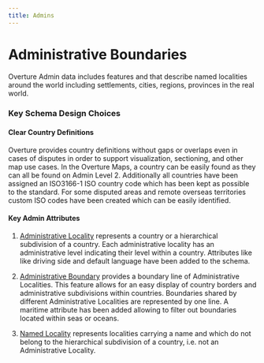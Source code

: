 ```yaml
---
title: Admins
---
```


# Administrative Boundaries

Overture Admin data includes features and that describe named localities around the world including settlements, cities, regions, provinces in the real world.

### Key Schema Design Choices

#### Clear Country Definitions

Overture provides country definitions without gaps or overlaps even in cases of disputes in order to support visualization, sectioning, and other map use cases. In the Overture Maps, a country can be easily found as they can all be found on Admin Level 2. Additionally all countries have been assigned an ISO3166-1 ISO country code which has been kept as possible to the standard. For some disputed areas and remote overseas territories custom ISO codes have been created which can be easily identified.

#### Key Admin Attributes

1. [Administrative Locality](../../schema-reference/admins/administrativeLocality) represents a country or a hierarchical subdivision of a country. Each administrative locality has an administrative level indicating their level within a country. Attributes like like driving side and default language have been added to the schema.

2. [Administrative Boundary](../../schema-reference/admins/administrativeBoundary) provides a boundary line of Administrative Localities. This feature allows for an easy display of country borders and administrative subdivisions within countries. Boundaries shared by different Administrative Localities are represented by one line. A maritime attribute has been added allowing to filter out boundaries located within seas or oceans.

4. [Named Locality](../../schema-reference/admins/namedLocality) represents localities carrying a name and which do not belong to the hierarchical subdivision of a country, i.e. not an Administrative Locality.
